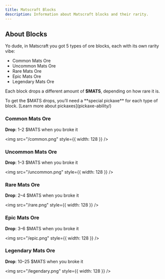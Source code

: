 ```yaml
---
title: Matscraft Blocks
description: Information about Matscraft blocks and their rarity.
---
```


## About Blocks

Yo dude, in Matscraft you got 5 types of ore blocks, each with its own rarity vibe:

- Common Mats Ore
- Uncommon Mats Ore
- Rare Mats Ore
- Epic Mats Ore
- Legendary Mats Ore

Each block drops a different amount of **$MATS**, depending on how rare it is.

<Note type="info">
  To get the $MATS drops, you’ll need a **special pickaxe** for each type of
  block. [Learn more about pickaxes](pickaxe-ability/)
</Note>

### Common Mats Ore

**Drop**: 1–2 $MATS when you broke it

<img src="/common.png" style={{ width: 128 }} />

### Uncommon Mats Ore

**Drop**: 1–3 $MATS when you broke it

<img src="/uncommon.png" style={{ width: 128 }} />

### Rare Mats Ore

**Drop**: 2–4 $MATS when you broke it

<img src="/rare.png" style={{ width: 128 }} />

### Epic Mats Ore

**Drop**: 3–6 $MATS when you broke it

<img src="/epic.png" style={{ width: 128 }} />

### Legendary Mats Ore

**Drop**: 10–25 $MATS when you broke it

<img src="/legendary.png" style={{ width: 128 }} />
